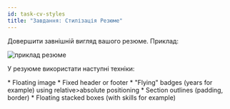 ```yaml
---
id: task-cv-styles
title: "Завдання: Стилізація Резюме"
---
```



Довершити завнішній вигляд вашого резюме. Приклад:

![приклад резюме](task-02-cv.jpg)

У резуюме використати наступні техніки:

<Checklist>
* Floating image
* Fixed header or footer
* "Flying" badges (years for example) using relative>absolute positioning
* Section outlines (padding, border)
* Floating stacked boxes (with skills for example)
</Checklist>
